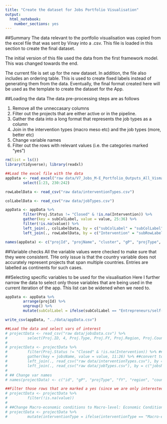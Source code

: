 ```yaml
---
title: "Create the dataset for Jobs Portfolio Visualisation"
output: 
  html_notebook: 
    number_sections: yes
---
```

##Summary
The data relevant to the portfolio visualisation was copied from the excel file that was sent by Vinay into a .csv. This file is loaded in this section to create the final dataset.

The initial version of this file used the data from the first framework model. This was changed towards the end. 

The current file is set up for the new dataset. In addition, the file also includes an ordering table. This is used to create fixed labels instead of generating them from the data. Eventually, the final format created here will be used as the template to create the dataset for the App.

##Loading the data
The data pre-processing steps are as follows

1. Remove all the unneccasary columns
2. Filter out the projects that are either active or in the pipeline.
3. Gather the data into a long format that represents the job types as a column
4. Join in the intervention types (macro meso etc) and the job types (more, better etc)
5. Change variable names
6. Filter out the rows with relevant values (i.e. the categories marked "yes")

```r
rm(list = ls())
library(tidyverse); library(readxl)

##Load the excel file with the data
appData <- read_excel("raw data/V7_Jobs_M-E_Portfolio_Outputs_All_Vismay_CF Plus Keywords_For Visualization_05-17-17.xlsx", sheet = 3, skip = 1) %>% 
        select(1:23, 230:242)

rowLabelData <- read_csv("raw data/interventionTypes.csv")

colLabelData <- read_csv("raw data/jobTypes.csv")

appData <- appData %>% 
        filter(Proj.Status != "Closed" & !is.na(Intervention)) %>% 
        gather(key = subColLabel, value = value, 25:36) %>% 
        filter(!is.na(value)) %>% 
        left_join(., colLabelData, by = c("subColLabel" = "subColLabel")) %>% 
        left_join(., rowLabelData, by = c("Intervention" = "subRowLabel"))

names(appData) <- c("projId", "projName", "cluster", "gP", "projType", "projFY", "projApproval", "projRegion", "projCountry", "countryClassification", "IBRDCommit", "IDACommit", "totalCommit", "projProductLineKey", "projProductLine", "projOutputKey", "projOutputType", "projStatus", "projContribGPs", "projCCSA", "objective", "description", "projURL", "subRowLabel", "subColLabel", "value", "mainColLabel", "mainRowLabel")
```

##Variable checks
All the variable values were checked to make sure that they were consistent. THe only issue is that the country variable does not accurately represent projects that span multiple countries. Entries are labelled as continents for such cases.

##Selecting specific variables to be used for the visualisation
Here I further narrow the data to select only those variables that are being used in the current iteration of the app. This list can be widened when we need to.

```r
appData <- appData %>%
        arrange(projId) %>% 
        ungroup() %>%
        mutate(subColLabel = ifelse(subColLabel == "Entrepreneurs/self-employed", "Entrepreneurs/ self-employed", subColLabel))

write_csv(appData, "../data/appData.csv")

```

```r
##Load the data and select vars of interest
# projectData <- read_csv("raw data/jobsData.csv") %>% 
#         select(Proj.ID, 4, Proj.Type, Proj.FY, Proj.Region, Proj.Country, 10, Proj.Product_Line, Proj.Status, 227:243) 
# 
# projectData <- projectData %>% 
#         filter(Proj.Status != "Closed" & !is.na(Intervention)) %>% ##Filter out projects that miss intervention tags and those that are either active or in the pipeline
#         gather(key = jobsName, value = value, 11:26) %>% ##convert to long format
#         left_join(., read_csv("raw data/interventionTypes.csv"), by = c("Intervention")) %>% 
#         left_join(., read_csv("raw data/jobTypes.csv"), by = c("jobsName"))
# 
# ## Change var names
# names(projectData) <- c("id", "gP", "projType", "fY", "region", "country", "countryType", "productLine", "status", "intervention", "jobsName", "value", "interventionType", "jobsType")

##Filter those rows that are marked a yes (since we are only interested in the counts of yes for each cell)
# projectData <- projectData %>% 
#         filter(!is.na(value))
# 
# ##Change Macro-economic conditions to Macro-level: Economic Conditions (so that it matches the template of the rest)
# projectData <- projectData %>% 
#         mutate(interventionType = ifelse(interventionType == "Macro-economic conditions", "Macro-level: Economic Conditions", interventionType))

```

